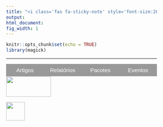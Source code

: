 ```yaml
---
title: "<i class='fas fa-sticky-note' style='font-size:20px'></i> Publicações"
output:
html_document:
fig_width: 1
---
```


```r
knitr::opts_chunk$set(echo = TRUE)
library(magick)
```

<style>
* {box-sizing: border-box}

/* Set height of body and the document to 100% */
body, html {
height: 100%;
margin: 0;
font-family: Open Sans;
}

/* Style tab links */
.tablink {
background-color: #999999;
color: white;
float: left;
border: none;
outline: none;
cursor: pointer;
padding: 8px 8px;
font-size: 15px;
width: 25%;
}

.tablink:hover {
background-color: #777;
}

/* Style the tab content (and add height:100% for full page content) */
.tabcontent {
color: #737373;
display: none;
padding: 40px 20px;
height: 100%;
font-size: 13px;
font-family: 'Open Sans';
font-style: normal;
}

#AC {background-color: white;}
#RT {background-color: white;}
#Pck {background-color: white;}
#Ev {background-color: white;}
</style>

----

<button class="tablink" onclick="openPage('AC', this, 'DarkRed')"id="defaultOpen">Artigos</button>
<button class="tablink" onclick="openPage('RT', this, 'DarkRed')">Relatórios</button>
<button class="tablink" onclick="openPage('Pck', this, 'DarkRed')">Pacotes</button>
<button class="tablink" onclick="openPage('Ev', this, 'DarkRed')">Eventos</button>

<div id="AC" class="tabcontent">
<h3>Artigos Científicos</h3>
<p>
<p class="ptitle"> \ </p>
<ol reversed>

<li> SCHUMACHER, FERNANDA L.; LACHOS, VICTOR H.;  **MATOS, LARISSA A.** (2020). Statistics in Medicine. *Scale Mixture of Skew-Normal Linear Mixed Models with Within-Subject Serial Dependence* (Aceito). \medskip </li>
</br>

<li> VALERIANO, KATHERINE A. L.;  **MATOS, LARISSA A.**; PRATES, M.O.; LACHOS, VICTOR H. (2020) *Likelihood Based Inference for Spatio-Temporal Data with Censored and Missing Responses.* Environmetrics. [<i class="fas fa-link"></i>](https://onlinelibrary.wiley.com/doi/10.1002/env.2663) \medskip </li>
</br>

<li> OLIVARI, ROMMY C.; GARAY, ALDO M.; LACHOS, VICTOR H.;  **MATOS, LARISSA A.** (2020) *Mixed-Effects Models for Censored Data with Autoregressive Errors.* Journal of Biopharmaceutical Statistics. [<i class="fas fa-link"></i>](https://doi.org/10.1080/10543406.2020.1852246)  \medskip </li>
</br>

<li> LEMUS, MARCELA N.; LACHOS, VICTOR H.; GALARZA, CHRISTIAN E.; **MATOS, LARISSA A.** (2020) *Estimation and Diagnostics for Partially Censored Regression Models Based on Heavy-Tailed Distributions.* Statistics and its Interface (Aceito). \medskip </li>
</br>

<li> LACHOS, VICTOR H.;  **MATOS, LARISSA A.**; CASTRO, LUIS M.; CHEN, MING-HUI (2018). *Flexible Longitudinal Linear Mixed Models for Multiple Censored Responses Data.* Statistics in Medicine. [<i class="fas fa-link"></i>](https://onlinelibrary.wiley.com/doi/abs/10.1002/sim.8017) \medskip </li>
</br>

<li>  **MATOS, LARISSA A.**; CASTRO, LUIS M. ; CABRAL, CELSO R. B.; LACHOS, VICTOR H. *Multivariate measurement error models based on Student- distribution under censored responses.* STATISTICS, v. 52, p. 1395-1416, 2018. [<i class="fas fa-link"></i>](https://www.tandfonline.com/doi/abs/10.1080/02331888.2018.1527841) \medskip </li>
</br>

<li>  **MATOS, LARISSA A.**; LACHOS, VICTOR H.; LIN, TSUNG-I; CASTRO, LUIS M. *Heavy-tailed longitudinal regression models for censored data: a robust parametric approach*. TEST, v. -, p. -, 2018. [<i class="fas fa-link"></i>](https://link.springer.com/article/10.1007/s11749-018-0603-5) \medskip </li>
</br>

<li> LACHOS, VICTOR H.;  **MATOS, LARISSA A.**; BARBOSA, THAIS S.; GARAY, ALDO M.; DEY, DIPAK K. *Influence diagnostics in spatial models with censored response.* ENVIRONMETRICS, v. 28, p. e2464, 2017. [<i class="fas fa-link"></i>](https://onlinelibrary.wiley.com/doi/abs/10.1002/env.2464)\medskip </li>
</br>

<li>  **MATOS, LARISSA A.**; CASTRO, LUIS M.; LACHOS, VICTOR H. *Censored mixed-effects models for irregularly observed repeated measures with applications to HIV viral loads.* TEST, v. 25, p. 627-653, 2016. [<i class="fas fa-link"></i>](https://link.springer.com/article/10.1007/s11749-016-0486-2)\medskip </li>
</br>

<li>  **MATOS, LARISSA A.**; BANDYOPADHYAY, DIPANKAR; CASTRO, LUIS M.; LACHOS, VICTOR H. *Influence assessment in censored mixed-effects models using the multivariate Students-t.* JOURNAL OF MULTIVARIATE ANALYSIS, v. 141, p. 104-117, 2015. [<i class="fas fa-link"></i>](https://www.sciencedirect.com/science/article/pii/S0047259X15001591)\medskip </li>
</br>

<li> MASSUIA, MONIQUE B.; CABRAL, CELSO R. B.;  **MATOS, LARISSA A.**; LACHOS, VICTOR H. *Influence diagnostics for Student- t censored linear regression models.* STATISTICS, v. 49, p. 1-21, 2014. [<i class="fas fa-link"></i>](https://www.tandfonline.com/doi/abs/10.1080/02331888.2014.958489) \medskip </li>
</br>

<li>  **MATOS, LARISSA A.**; PRATES, MARCOS O.; CHEN, MING-HUI; LACHOS, VICTOR H. *Likelihood Based Inference Mixed-Effects Models with Censored Responses Using the Multivariate-t Distribution.* Statistica Sinica, v. 23, p. 1323-1345, 2013. [<i class="fas fa-link"></i>](https://www.jstor.org/stable/24310797) \medskip </li>
</br>

<li>  **MATOS, LARISSA A.**; LACHOS, VICTOR H.; BALAKRISHNAN, N.; LABRA, FILIDOR V. *Influence diagnostics in linear and nonlinear mixed-effects models with censored data.* Computational Statistics & Data Analysis (Print), v. 57, p. 450-464, 2013. [<i class="fas fa-link"></i>](https://www.sciencedirect.com/science/article/pii/S0167947312002629) \medskip </li>
</br>
</ol>

</p>
</div>

<div id="RT" class="tabcontent">
<h3>Artigos Científico (under review)</h3>
<p>
<p class="ptitle"> \ </p>
<ol reversed>

<li> MATTOS,	THALITA B.;  **MATOS, LARISSA A.**; LACHOS, VICTOR H. (2020+).	*A Semiparametric Mixed-Effects Model for Censored Longitudinal Data.* (Under review). \medskip </li>
</br>

<li> MATTOS,	THALITA B.;  **MATOS, LARISSA A.**; LACHOS, VICTOR H. (2020+)	*Likelihood-based inference for mixed-effects models with censored response using skew-normal distribution.* International Journal of Biostatistics (Under review).\medskip </li>
</br>

<li> GALARZA, CHRISTIAN E.;  **MATOS, LARISSA A.**; DEY, DIPAK K.; LACHOS, VICTOR H. (2020+)	*On Moments of Folded and Truncated Multivariate Extended Skew-Normal Distributions.* Journal of Computational and Graphical Statistics (Under review). \medskip </li>
</br>

<li> GALARZA, CHRISTIAN E.;  **MATOS, LARISSA A.**;  LACHOS, VICTOR H. (2020+). *Likelihood-based inference for multivariate skew-normal censored responses.* Metron (Under review).\medskip </li>
</br>

<li> ALENCAR, FRANCISCO H.C.;  **MATOS, LARISSA A.**;  LACHOS, VICTOR H.	(2020+) *Finite Mixture of Censored Linear Mixed Models for Irregularly Observed Longitudinal Data.* The Canadian Journal of Statistics (Under review). \medskip </li>
</br>

<li> ALENCAR, FRANCISCO H.C.; GALARZA, CHRISTIAN E.;  **MATOS, LARISSA A.**;  LACHOS, VICTOR H. (2020+)	*Finite Mixture Modeling of Censored and Missing Data Using the Multivariate Skew-Normal Distribution.*  Advances and Data Analysis and Classification (Under review). \medskip </li>
</br>
</ol>

</p>

----

<h3>Relatórios Técnicos</h3>
<p>
<p class="ptitle"> \ </p>

<ol reversed>

<li> GALARZA, CHRISTIAN E.; **MATOS, LARISSA A.**; LACHOS, VICTOR H. (2020).	*Moments of the doubly truncated selection elliptical distributions with emphasis on the unified multivariate skew-t distribution.* arXiv:2007.14980 [<i class="fas fa-link"></i>](https://arxiv.org/abs/2007.14980) \medskip </li>

<li> MATTOS,	THALITA B.;  **MATOS, LARISSA A.**; LACHOS, VICTOR H. (2020).	*Extending Multivariate-t Semiparametric Mixed Models for Longitudinal data with Censored Responses and Heavy Tails.* Relatório Técnico 1/2020, IMECC/Unicamp. [<i class="fas fa-link"></i>](https://www.ime.unicamp.br/sites/default/files/pesquisa/relatorios/rp-2020-01.pdf) \medskip </li>
</br>

<li> ORDOÑEZ A.C.; PRATES, M.O.;  **MATOS, LARISSA A.**; LACHOS, VICTOR H. (2020). *Objective Bayesian analysis for spatial Student-t regression models.* arXiv:2004.04341 [<i class="fas fa-link"></i>](https://arxiv.org/abs/2004.04341) \medskip </li>
</br>

<li> GALARZA, CHRISTIAN E.;  **MATOS, LARISSA A.**; DEY, DIPAK K.; LACHOS, VICTOR H. (2019). 	*Efficient Computation of Moments of Folded and Doubly Truncated Multivariate Extended Skew-Normal Distributions.*  Technical Report, 19-29, University of Connecticut. \medskip </li>
</br>

<li> BARBOSA, T. S.; LACHOS, VICTOR H.;  **MATOS, LARISSA A.**; PRATES, MARCOS O. (2016). *Estimation in Spatial Models with Censored Response.* \medskip </li>
</br>
</ol>

</p>
</div>

<div id="Pck" class="tabcontent">
<h3>Programas de computador sem registro</h3>
<p>
<p class="ptitle"> \ </p>

<ol reversed>

<li> [`skewlmm`](https://cran.r-project.org/web/packages/skewlmm/index.html): *Scale Mixture of Skew-Normal Linear Mixed Models.* (2020).
<!-- SCHUMACHER, FERNANDA L.;  **MATOS, LARISSA A.**; LACHOS, VICTOR H. -->
\medskip </li>
</br>

<li> [`OBASpatial`](https://cran.r-project.org/web/packages/OBASpatial/index.html): *Objective Bayesian Analysis for Spatial Regression Models.* (2020).
<!-- ORDOÑEZ A.C.; PRATES, M.O.;  **MATOS, LARISSA A.**; LACHOS, VICTOR H. -->
\medskip </li>
</br>

<li> [`CensMFM`](https://cran.r-project.org/web/packages/CensMFM/index.html): *Finite Mixture of Multivariate Censored/Missing Data.* (2019). 
<!-- ALENCAR, FRANCISCO H.C.; GALARZA, CHRISTIAN E.;  **MATOS, LARISSA A.**; LACHOS, VICTOR H.  -->
\medskip </li>
</br>

<li> [`StempCens`](https://cran.r-project.org/web/packages/StempCens/index.html): *Spatio-Temporal Estimation and Prediction for Censored/Missing Responses.*  (2019).
 <!-- VALERIANO, KATHERINE A. L.; LACHOS, VICTOR H.;  **MATOS, LARISSA A.**  -->
\medskip </li>
</br>

<li> [`PartCensReg`](https://cran.rproject.org/web/packages/PartCensReg/index.html): *Partially Censored Regression Models Based on Heavy-Tailed Distributions.* (2018).  <!-- LEMUS, MARCELA N.; GALARZA, CHRISTIAN E.;  **MATOS, LARISSA A.**; LACHOS, VICTOR H.  --> \medskip </li>
</br>

<li>  [`CensRegMod`](https://cran.r-project.org/web/packages/CensRegMod/index.html): *Fits Normal and Student-t Censored Regression Model.*  (2015).
 <!-- MASSUIA, MONIQUE B.;  **MATOS, LARISSA A.**; LACHOS, VICTOR H.  -->
\medskip </li>
</br>

<li> [`tlmec`](https://cran.r-project.org/web/packages/tlmec/index.html): *Linear Student-t Mixed-Effects Models with Censored Data.* (2011).
 <!--  **MATOS, LARISSA A.**; PRATES, MARCOS O.; LACHOS, VICTOR H.  -->
\medskip </li>
</br>
</ol>

</p>
</div>

<div id="Ev" class="tabcontent">
<h3>Participação em eventos</h3>
<p>
<p class="ptitle"> \ </p>

<ol reversed>

<li> 8th Workshop on Probabilistic and Statistical Methods. A semiparametric mixed-effects model for censored longitudinal data (2020). \ [<i class="fas fa-file-pdf"></i>](Apresentacoes/20_WPSM.pdf) \medskip </li>

<li> VI Workshop em Análise de Sobrevivência e Aplicações (WASA 2019). Longitudinal Models for Multiple Censored Responses Data (2019). \ [<i class="fas fa-file-pdf"></i>](Apresentacoes/19_Wasa.pdf) 

<li> 3rd International Conference on Econometrics and Statistics (EcoSta 2019). Estimation for partially linear censored regression models based on heavy tailed distributions (2019). \ [<i class="fas fa-file-pdf"></i>](Apresentacoes/19_EcoSta.pdf) \medskip </li>

<li> 33rd New England Statistics Symposium (NESS). Flexible longitudinal linear mixed models for multiple censored responses data (2019). \ [<i class="fas fa-file-pdf"></i>](Apresentacoes/19_NESS.pdf) \medskip </li>

<li> XVI EMR - Escola de Modelos de Regressão (Brazilian School of Regression Models). Estimation and diagnostics for partially linear censored regression models based on heavy-tailed distributions (2019). \ [<i class="fas fa-file-pdf"></i>](Apresentacoes/19_EMR.pdf) \medskip </li>

<li> 23º SINAPE - Simpósio Nacional de Probabilidade e Estatística. Estimação e diagnóstico em modelos multivariados para dados censurados (2018). \ [<i class="fas fa-file-pdf"></i>](Apresentacoes/18_SINAPE.pdf) \medskip </li>
</br>

<li> 10th International Conference of the ERCIM WG on Computational and Methodological Statistics. Heavy-tailed longitudinal regression models for censored data: A likelihood based perspective (2017). \ [<i class="fas fa-file-pdf"></i>](Apresentacoes/17_CMStatistics.pdf) \medskip </li>
</br>

<li> XV EMR - Escola de Modelos de Regressão (Brazilian School of Regression Models). Heavy-Tailed Longitudinal Linear Mixed Models for Multiple Censored Responses Data (2017). \ [<i class="fas fa-file-pdf"></i>](Apresentacoes/17_EMR.pdf) \medskip </li>
</br>

<li> CLATSE - CONGRESO LATINOAMERICANO DE SOCIEDADES DE ESTADÍSTICA. Heavy-Tailed Longitudinal Linear Mixed Models for Multiple Censored Responses Data (2016). \ [<i class="fas fa-file-pdf"></i>](Apresentacoes/16_CLATSE.pdf) \medskip </li>
</br>


<li> XIV EMR - Escola de Modelos de Regressão (Brazilian School of Regression Models). Censored mixed-effects models for irregularly observed repeated measures with applications to HIV viral loads (2015). \medskip </li>
</br>

<li> 28th International Workshop on Statistical Modelling. Influence diagnostics in linear and nonlinear mixed-effects models with censored data using the multivariate-t distribution (2013). \medskip </li>
</br>

<li> III Workshop em Análise de Sobrevivência e Aplicações (WASA-2013). Diagnostic Analysis of Censored HIV Viral Dynamics Load with Multivariate Student-t Distribution (2013). \medskip </li>
</br>

<li> 20º SINAPE - Simpósio Nacional de Probabilidade e Estatística. Modelos Lineares e não Lineares de Efeito Misto para Respostas Censuradas usando as Distribuições Normal E Student-t Multivariada (2012).\medskip </li>
</br>

<li> 27th International Workshop on Statistical Modelling. Likelihood based inference for linear and nonlinear mixed-effects models with censored response using the multivariate t distribution (2012). \medskip </li>
</br>

<li> 14ª Escola de Séries Temporais e Econometria (2011). \medskip </li>
</br>

</ol>

</p> 
</div>

<script>
function openPage(pageName,elmnt,color) {
var i, tabcontent, tablinks;
tabcontent = document.getElementsByClassName("tabcontent");
for (i = 0; i < tabcontent.length; i++) {
tabcontent[i].style.display = "none";
}
tablinks = document.getElementsByClassName("tablink");
for (i = 0; i < tablinks.length; i++) {
tablinks[i].style.backgroundColor = "";
}
document.getElementById(pageName).style.display = "block";
elmnt.style.backgroundColor = color;
}

// Get the element with id="defaultOpen" and click on it
document.getElementById("defaultOpen").click();
</script>

<!-- ----------------------------------------- -->
<p class="outset"></p>
<div id="footer">
<p>
<div class="column-f1">
<img src="imagens/logo-unicamp1.png" width="120" height="55">
</div>
<div class="column-f2">
<img src="imagens/logoimecc.png" width="50" height="50">
</div>
</p>
</div>